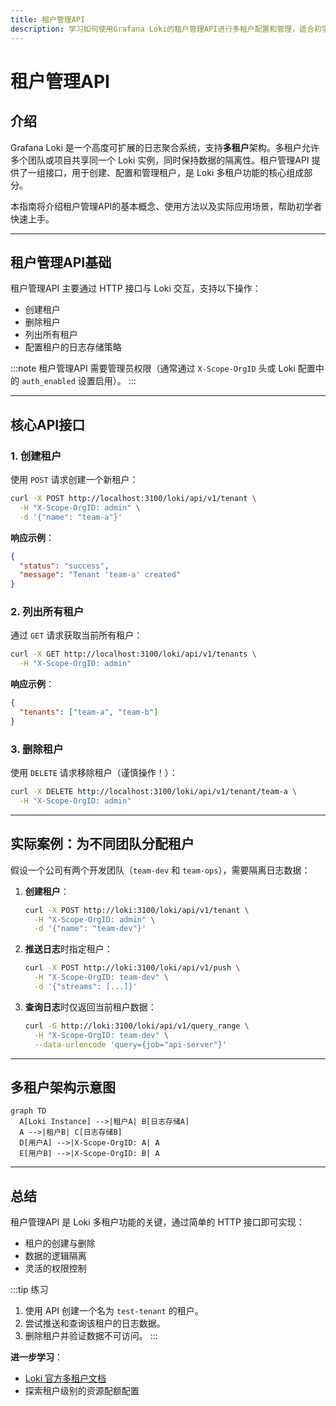 ```yaml
---
title: 租户管理API
description: 学习如何使用Grafana Loki的租户管理API进行多租户配置和管理，适合初学者掌握基础操作和实践。
---
```


# 租户管理API

## 介绍

Grafana Loki 是一个高度可扩展的日志聚合系统，支持**多租户**架构。多租户允许多个团队或项目共享同一个 Loki 实例，同时保持数据的隔离性。租户管理API 提供了一组接口，用于创建、配置和管理租户，是 Loki 多租户功能的核心组成部分。

本指南将介绍租户管理API的基本概念、使用方法以及实际应用场景，帮助初学者快速上手。

---

## 租户管理API基础

租户管理API 主要通过 HTTP 接口与 Loki 交互，支持以下操作：
- 创建租户
- 删除租户
- 列出所有租户
- 配置租户的日志存储策略

:::note
租户管理API 需要管理员权限（通常通过 `X-Scope-OrgID` 头或 Loki 配置中的 `auth_enabled` 设置启用）。
:::

---

## 核心API接口

### 1. 创建租户
使用 `POST` 请求创建一个新租户：

```bash
curl -X POST http://localhost:3100/loki/api/v1/tenant \
  -H "X-Scope-OrgID: admin" \
  -d '{"name": "team-a"}'
```

**响应示例**：
```json
{
  "status": "success",
  "message": "Tenant 'team-a' created"
}
```

### 2. 列出所有租户
通过 `GET` 请求获取当前所有租户：

```bash
curl -X GET http://localhost:3100/loki/api/v1/tenants \
  -H "X-Scope-OrgID: admin"
```

**响应示例**：
```json
{
  "tenants": ["team-a", "team-b"]
}
```

### 3. 删除租户
使用 `DELETE` 请求移除租户（谨慎操作！）：

```bash
curl -X DELETE http://localhost:3100/loki/api/v1/tenant/team-a \
  -H "X-Scope-OrgID: admin"
```

---

## 实际案例：为不同团队分配租户

假设一个公司有两个开发团队（`team-dev` 和 `team-ops`），需要隔离日志数据：

1. **创建租户**：
   ```bash
   curl -X POST http://loki:3100/loki/api/v1/tenant \
     -H "X-Scope-OrgID: admin" \
     -d '{"name": "team-dev"}'
   ```

2. **推送日志**时指定租户：
   ```bash
   curl -X POST http://loki:3100/loki/api/v1/push \
     -H "X-Scope-OrgID: team-dev" \
     -d '{"streams": [...]}'
   ```

3. **查询日志**时仅返回当前租户数据：
   ```bash
   curl -G http://loki:3100/loki/api/v1/query_range \
     -H "X-Scope-OrgID: team-dev" \
     --data-urlencode 'query={job="api-server"}'
   ```

---

## 多租户架构示意图

```mermaid
graph TD
  A[Loki Instance] -->|租户A| B[日志存储A]
  A -->|租户B| C[日志存储B]
  D[用户A] -->|X-Scope-OrgID: A| A
  E[用户B] -->|X-Scope-OrgID: B| A
```

---

## 总结

租户管理API 是 Loki 多租户功能的关键，通过简单的 HTTP 接口即可实现：
- 租户的创建与删除
- 数据的逻辑隔离
- 灵活的权限控制

:::tip 练习
1. 使用 API 创建一个名为 `test-tenant` 的租户。
2. 尝试推送和查询该租户的日志数据。
3. 删除租户并验证数据不可访问。
:::

**进一步学习**：
- [Loki 官方多租户文档](https://grafana.com/docs/loki/latest/operations/multi-tenancy/)
- 探索租户级别的资源配额配置